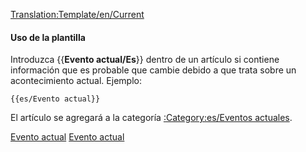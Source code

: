 <noinclude>[[Translation:Template/en/Current]]</noinclude><noinclude></noinclude>{{es/Metaplantilla de avisos| tipo  = información
| imagen= Current event.png | alt = Evento actual
| texto = Este artículo se refiere a un acontecimiento actual. Algunos de sus contenidos pueden no estar actualizados. A este artículo se le debe prestar más atención que de costumbre, mientras el evento siga estando de actualidad.
}}<includeonly>{{{1|[[Category:es/Eventos actuales]]}}}</includeonly><noinclude>

====Uso de la plantilla====
Introduzca <nowiki>{{</nowiki>'''Evento actual/Es'''<nowiki>}}</nowiki>  dentro de un artículo si contiene información que es probable que cambie debido a que trata sobre un acontecimiento actual. Ejemplo:
<pre>{{es/Evento actual}}</pre>
El artículo se agregará a la categoría [[:Category:es/Eventos actuales]].

[[Category:es/Plantillas|Evento actual]][[Category:es/Cajas de mensajes|Evento actual]]
</noinclude>